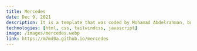 ---
title: Mercedes
date: Dec 9, 2021
description: It is a template that was coded by Mohamad Abdelrahman, but it was copied from a design that is freely available on the Internet
technologies: [html, css, tailwindcss, javascript]
image: /images/mercedes.webp
link: https://m7md0a.github.io/mercedes
---
